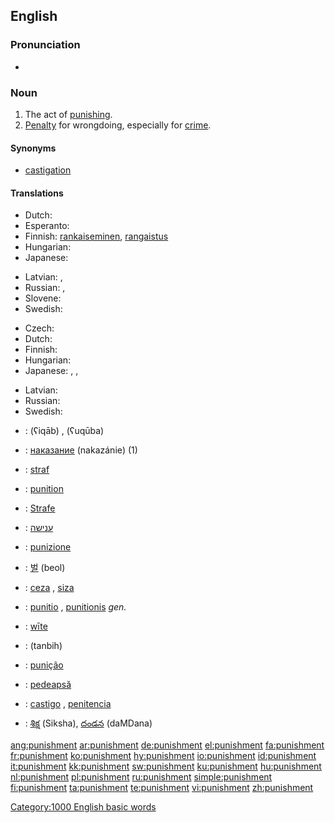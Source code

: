 {{wikipedia}}
==English==

===Pronunciation===
* {{audio|en-us-punishment.ogg|Audio (US)}}

===Noun===
{{en-noun}}

# The act of [[punish|punishing]].
# [[penalty|Penalty]] for wrongdoing, especially for [[crime]].

====Synonyms====
* [[castigation]]

====Translations====
{{trans-top|the act of punishment}}
* Dutch: {{t|nl|afstraffing}}
* Esperanto: {{t|eo|puno}}
* Finnish: [[rankaiseminen]], [[rangaistus]]
* Hungarian: {{t+|hu|büntetés}}
* Japanese: {{t+|ja|罰|tr=[[ばつ]], batsu|sc=Jpan}}
{{trans-mid}}
* Latvian: {{t-|lv|sods|m|xs=Latvian}}, {{t-|lv|sodīšana|f|xs=Latvian}}
* Russian: {{t+|ru|наказание|n|tr=nakazánije|sc=Cyrl}}, {{t+|ru|кара|f|tr=kára|sc=Cyrl}}
* Slovene: {{t+|sl|kazen|n}}
* Swedish: {{t+|sv|straff|n}}
{{trans-bottom}}

{{trans-top|penalty for wrongdoing}}
* Czech: {{t-|cs|trest|m}}
* Dutch: {{t|nl|straf}}
* Finnish: {{t-|fi|rangaistus}}
* Hungarian: {{t+|hu|büntetés}}
* Japanese: {{t+|ja|罰|tr=[[ばつ]], batsu|sc=Jpan}}, {{t-|ja|刑罰|tr=keibatsu|sc=Jpan}}, {{t|ja|処罰|tr=shobatsu|sc=Jpan}}
{{trans-mid}}
* Latvian: {{t-|lv|sods|m|xs=Latvian}}
* Russian: {{t+|ru|наказание|n|tr=nakazánije|sc=Cyrl}}
* Swedish: {{t+|sv|straff|n}}
{{trans-bottom}}

{{checktrans-top}}
* {{ttbc|Arabic}}: {{Arab|[[عقاب]]}} (ʕiqāb) {{m}}, {{Arab|[[عقوبة]]}} (ʕuqūba) {{f}}
* {{ttbc|Bulgarian}}: [[наказание]] (nakazánie) {{n}} (1)
* {{ttbc|Dutch}}: [[straf]] {{f}}
* {{ttbc|French}}: [[punition]] {{f}}
* {{ttbc|German}}: [[Strafe]] {{f}}
* {{ttbc|Hebrew}}: [[ענישה]] {{f}}
* {{ttbc|Italian}}: [[punizione]] {{f}}
* {{ttbc|Korean}}: [[벌]] (beol)
* {{ttbc|Kurdish}}: [[ceza]] {{m}}, [[siza]] {{m}}
* {{ttbc|Latin}}: [[punitio]] {{f}}, [[punitionis]] ''gen.''
* {{ttbc|Old English}}: [[wite|wīte]] {{n}}
* {{ttbc|Persian}}: {{fa-Arab|[[تنبیه]]}} (tanbih)
* {{ttbc|Portuguese}}: [[punição]] {{f}}
* {{ttbc|Romanian}}: [[pedeapsă]] {{f}}
* {{ttbc|Spanish}}: [[castigo]] {{m}}, [[penitencia]] {{f}}
* {{ttbc|Telugu}}: [[శిక్ష]] (Siksha), [[దండన]] (daMDana)
{{trans-bottom}}

[[Category:1000 English basic words]]

[[ang:punishment]]
[[ar:punishment]]
[[de:punishment]]
[[el:punishment]]
[[fa:punishment]]
[[fr:punishment]]
[[ko:punishment]]
[[hy:punishment]]
[[io:punishment]]
[[id:punishment]]
[[it:punishment]]
[[kk:punishment]]
[[sw:punishment]]
[[ku:punishment]]
[[hu:punishment]]
[[nl:punishment]]
[[pl:punishment]]
[[ru:punishment]]
[[simple:punishment]]
[[fi:punishment]]
[[ta:punishment]]
[[te:punishment]]
[[vi:punishment]]
[[zh:punishment]]